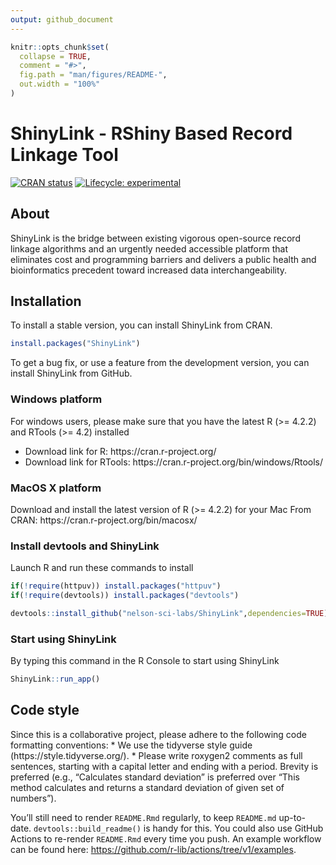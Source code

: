 ```yaml
---
output: github_document
---
```


<!-- README.md is generated from README.Rmd. Please edit that file -->

```r
knitr::opts_chunk$set(
  collapse = TRUE,
  comment = "#>",
  fig.path = "man/figures/README-",
  out.width = "100%"
)
```

# ShinyLink - RShiny Based Record Linkage Tool

<!-- badges: start -->
[![CRAN status](https://www.r-pkg.org/badges/version/ShinyLink)](https://cran.r-project.org/package=ShinyLink)
[![Lifecycle: experimental](https://img.shields.io/badge/lifecycle-experimental-orange.svg)](https://lifecycle.r-lib.org/articles/stages.html#experimental)
<!-- badges: end -->

## About

ShinyLink is the bridge between existing vigorous open-source record linkage algorithms and an urgently needed accessible platform that eliminates cost and programming barriers and delivers a public health and bioinformatics precedent toward increased data interchangeability.

## Installation

To install a stable version, you can install ShinyLink from CRAN.

```r
install.packages("ShinyLink")
```

To get a bug fix, or use a feature from the development version, you can install ShinyLink from GitHub.

### Windows platform

For windows users, please make sure that you have the latest R (>= 4.2.2) and RTools (>= 4.2) installed 

- Download link for R: https://cran.r-project.org/
- Download link for RTools: https://cran.r-project.org/bin/windows/Rtools/

### MacOS X platform

Download and install the latest version of R (>= 4.2.2) for your Mac From CRAN: https://cran.r-project.org/bin/macosx/


### Install devtools and ShinyLink

Launch R and run these commands to install
```r
if(!require(httpuv)) install.packages("httpuv")
if(!require(devtools)) install.packages("devtools")

devtools::install_github("nelson-sci-labs/ShinyLink",dependencies=TRUE)
```

### Start using ShinyLink

By typing this command in the R Console to start using ShinyLink
```r
ShinyLink::run_app()
```

## Code style

Since this is a collaborative project, please adhere to the following code formatting conventions:
* We use the tidyverse style guide (https://style.tidyverse.org/).
* Please write roxygen2 comments as full sentences, starting with a capital letter and ending with a period. Brevity is preferred (e.g., "Calculates standard deviation" is preferred over "This method calculates and returns a standard deviation of given set of numbers").

You'll still need to render `README.Rmd` regularly, to keep `README.md` up-to-date. `devtools::build_readme()` is handy for this. You could also use GitHub Actions to re-render `README.Rmd` every time you push. An example workflow can be found here: <https://github.com/r-lib/actions/tree/v1/examples>.

